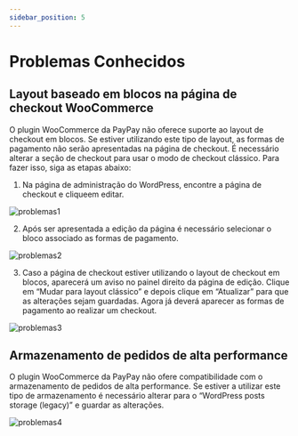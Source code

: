 ```yaml
---
sidebar_position: 5
---
```


# Problemas Conhecidos

## Layout baseado em blocos na página de checkout WooCommerce

O plugin WooCommerce da PayPay não oferece suporte ao layout de checkout em blocos. Se estiver utilizando este tipo de layout, as formas de pagamento não serão apresentadas na página de checkout. É necessário alterar a seção de checkout para usar o modo de checkout clássico. Para fazer isso, siga as etapas abaixo:

1. Na página de administração do WordPress, encontre a página de checkout e cliqueem editar.

![problemas1](../../../../../_media/woocomerce-22.png)

2. Após ser apresentada a edição da página é necessário selecionar o bloco associado as formas de pagamento.

![problemas2](../../../../../_media/woocomerce-23.png)

3. Caso a página de checkout estiver utilizando o layout de checkout em blocos, aparecerá um aviso no painel direito da página de edição. Clique em “Mudar para layout clássico” e depois clique em “Atualizar” para que as alterações sejam guardadas. Agora já deverá aparecer as formas de pagamento ao realizar um checkout.

![problemas3](../../../../../_media/woocomerce-24.png)

## Armazenamento de pedidos de alta performance

O plugin WooCommerce da PayPay não ofere compatibilidade com o armazenamento de pedidos de alta performance. Se estiver a utilizar este tipo de armazenamento é necessário alterar para o “WordPress posts storage (legacy)” e guardar as alterações.

![problemas4](../../../../../_media/woocomerce-25.png)

